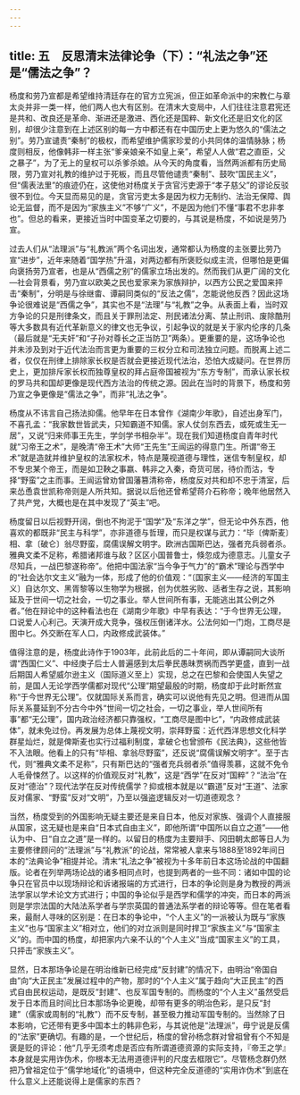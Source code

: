 ```yaml
---
---
---
```

title: 五　反思清末法律论争（下）：“礼法之争”还是“儒法之争”？
---



杨度和劳乃宣都是希望维持清廷存在的官方立宪派，但正如革命派中的宋教仁与章太炎并非一类一样，他们两人也大有区别。在清末大变局中，人们往往注意君宪还是共和、改良还是革命、渐进还是激进、西化还是国粹、新文化还是旧文化的区别，却很少注意到在上述区别的每一方中都还有在中国历史上更为悠久的“儒法之别”。劳乃宣谴责“秦制”的极权，而希望维护儒家珍爱的小共同体的温情脉脉；杨度则相反，他像韩非一样主张“爹亲娘亲不如皇上亲”，希望人人做“君之直臣，父之暴子”，为了无上的皇权可以杀爹杀娘。从今天的角度看，当然两派都有历史局限，劳乃宣对礼教的维护过于死板，而且尽管他谴责“秦制”、鼓吹“国民主义”，但“儒表法里”的痕迹仍在，这使他对杨度关于贪官污吏源于“孝子慈父”的谬论反驳很不到位。今天显而易见的是，贪官污吏太多是因为权力无制约、法治无保障、舆论无监督，而不是因为“家族主义”不够“广义”，不是因为他们不懂“事君不忠非孝也”。但总的看来，更接近当时中国变革之切要的，与其说是杨度，不如说是劳乃宣。

过去人们从“法理派”与“礼教派”两个名词出发，通常都认为杨度的主张要比劳乃宣“进步”，近年来随着“国学热”升温，对两边都有所褒贬似成主流，但哪怕是更偏向褒扬劳乃宣者，也是从“西儒之别”的儒家立场出发的。然而我们从更广阔的文化—社会背景看，劳乃宣以欧美之民也爱家来为家族辩护，以西方公民之爱国来抨击“秦制”，分明是与徐继畬、谭嗣同类似的“反法之儒”，怎能说他反西？因此这场争论很难说是“西儒之争”，其实也不是“法理”与“礼教”之争。从表面上看，当时双方争论的只是刑律条文，而且关于罪刑法定、刑民诸法分离、禁止刑讯、废除酷刑等大多数具有近代革新意义的律文也无争议，引起争议的就是关于家内伦序的几条（最后就是“无夫奸”和“子孙对尊长之正当防卫”两条）。更重要的是，这场争论也并未涉及到对于近代法治而言更为重要的三权分立和司法独立问题。而脱离上述二者，仅仅在刑律上排除家长权是否就会更接近现代法治，恐怕大成疑问。在世界历史上，更加排斥家长权而独尊皇权的拜占庭帝国被视为“东方专制”，而承认家长权的罗马共和国却更像是现代西方法治的传统之源。因此在当时的背景下，杨度和劳乃宣之争更像是“儒法之争”，而非“礼法之争”。

杨度从不讳言自己扬法抑儒。他早年在日本曾作《湖南少年歌》，自述出身军门，不喜孔孟：“我家数世皆武夫，只知霸道不知儒。家人仗剑东西去，或死或生无一居”，又说“归来师事王先生，学剑学书相杂半”。现在我们知道杨度自青年时代就“习帝王之术”，是晚清“帝王术”大师“王先生”王闿运的得意门生。所谓“帝王术”就是造就并维护皇权的法家权术，特点是蔑视道德与理性，迷信专制皇权，却不专忠某个帝王，而是如卫鞅之事嬴、韩非之入秦，奇货可居，待价而沽，专择“野蛮”之主而事。王闿运曾劝曾国藩篡清称帝，杨度反对共和却不忠于清室，后来怂恿袁世凯称帝则是人所共知。据说以后他还曾希望蒋介石称帝；晚年他居然入了共产党，大概也是在其中发现了“英主”吧。

杨度留日以后视野开阔，倒也不拘泥于“国学”及“东洋之学”，但无论中外东西，他喜欢的都既非“民主与科学”，亦非道德与哲理，而只是权谋与武力：“毕〔俾斯麦〕相、拿〔破仑〕翁尽野蛮，腐儒误解文明字。欧洲古国斯巴达，强者充兵弱者杀。雅典文柔不足称，希腊诸邦谁与敌？区区小国普鲁士，倏忽成为德意志。儿童女子尽知兵，一战巴黎遂称帝”。他把中国法家“当今争于气力”的“霸术”理论与西学中的“社会达尔文主义”融为一体，形成了他的价值观：“〔国家主义——经济的军国主义〕自达尔文、黑胥黎等以生物学为根据，创为优胜劣败、适者生存之说，其影响延及于世间一切之社会，一切之事业。举人世间所有事，无能逃出其公例之外者。”他在辩论中的这种看法也在《湖南少年歌》中早有表达：“于今世界无公理，口说爱人心利己。天演开成大竞争，强权压倒诸洋水。公法何如一门炮，工商尽是图中匕。外交断在军人口，内政修成武装体。”

值得注意的是，杨度此诗作于1903年，此前此后的二十年间，即从谭嗣同大谈所谓“西国仁义”、中经庚子后士人普遍感到太后拳民愚昧贾祸而西学更盛，直到一战后期国人希望威尔逊主义（国际道义至上）实现，总之在巴黎和会使国人失望之前，是国人无论学西学儒都对现代“公理”期望最殷的时期，杨度却于此时断然宣称“于今世界无公理”。仅就国际关系而言，确实可以说他有先见之明。但进而从国际关系蔓延到不分古今中外“世间一切之社会，一切之事业，举人世间所有事”都“无公理”，国内政治经济都只靠强权，“工商尽是图中匕”，“内政修成武装体”，就未免过份。再发展为总体上蔑视文明，崇拜野蛮：近代西洋思想文化科学群星灿烂，就是俾斯麦也实行过福利制度，拿破仑也曾颁布《民法典》，这些他皆不入法眼。他看上的只有“毕相、拿翁尽野蛮”，还反说“腐儒误解文明字”。至于古代，则“雅典文柔不足称”，只有斯巴达的“强者充兵弱者杀”值得羡慕，这就不免令人毛骨悚然了。以这样的价值观反对“礼教”，这是“西学”在反对“国粹”？“法治”在反对“德治”？现代法学在反对传统儒学？抑或根本就是以“霸道”反对“王道”、法家反对儒家、“野蛮”反对“文明”，乃至以强盗逻辑反对一切道德观念？

当然，杨度受到的外国影响无疑主要还是来自日本，他反对家族、强调个人直接服从国家，这无疑也是来自“日本式自由主义”，即他所谓“中国所以自立之道”——他认为中、日“自立之道”是一样的。以留日的杨度为主要辩手、冈田朝太郎等日人为主要修律顾问的“法理派”与“礼教派”的论战，常常被人拿来与1888至1892年间日本的“法典论争”相提并论。清末“礼法之争”被视为十多年前日本这场论战的中国翻版。论者在列举两场论战的诸多相同点时，也提到两者的一些不同：诸如中国的论争只在官员中以现场辩论和诉诸报端的方式进行，日本的争论则是身为教授的两派法学家以学术论文方式进行；中国的争论似乎是西学和儒学的冲突，而日本的两派则是学宗法国的大陆法系学者与学宗英国的普通法系学者的辩论等等。但在笔者看来，最耐人寻味的区别是：在日本的争论中，“个人主义”的一派被认为既与“家族主义”也与“国家主义”相对立，他们的对立派则是同时捍卫“家族主义”与“国家主义”的。而中国的杨度，却把家内六亲不认的“个人主义”当成“国家主义”的工具，只抨击“家族主义”。

显然，日本那场争论是在明治维新已经完成“反封建”的情况下，由明治“帝国自由”向“大正民主”发展过程中的产物，那时的“个人主义”属于趋向“大正民主”的西式自由民权运动，是既反“封建”、也反军国专制的。而杨度的“个人主义”虽然受启发于日本而且时间比日本那场争论更晚，却带有更多的明治色彩，是只反“封建”（儒家或周制的“礼教”）而不反专制，甚至极力推动军国专制的。当然除了日本影响，它还带有更多中国本土的韩非色彩，与其说他是“法理派”，毋宁说是反儒的“法家”更确切。有趣的是，一个世纪后，杨度的曾孙杨念群对曾祖曾有个不知是褒是贬的评论：他“几乎无须考虑是否应有所谓道德资源的实际支持，『帝王之学』本身就是实用诈伪术，你根本无法用道德评判的尺度去框限它”。尽管杨念群仍然把乃曾祖定位于“儒学地域化”的语境中，但这种完全反道德的“实用诈伪术”到底在什么意义上还能说得上是儒家的东西？